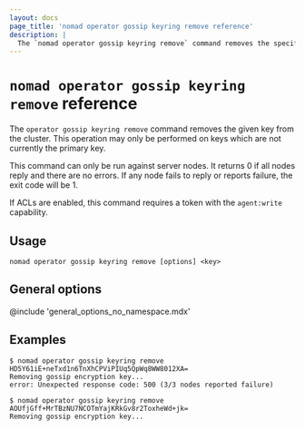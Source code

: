 ```yaml
---
layout: docs
page_title: 'nomad operator gossip keyring remove reference'
description: |
  The `nomad operator gossip keyring remove` command removes the specified, non-primary gossip encryption key from the cluster.
---
```


# `nomad operator gossip keyring remove` reference

The `operator gossip keyring remove` command removes the given key
from the cluster. This operation may only be performed on keys which
are not currently the primary key.

This command can only be run against server nodes. It returns 0 if all nodes
reply and there are no errors. If any node fails to reply or reports failure,
the exit code will be 1.

If ACLs are enabled, this command requires a token with the `agent:write`
capability.

## Usage

```plaintext
nomad operator gossip keyring remove [options] <key>
```

## General options

@include 'general_options_no_namespace.mdx'

## Examples

```shell-session
$ nomad operator gossip keyring remove HD5Y61iE+neTxd1n6TnXhCPViPIUq5QpWq8WW8012XA=
Removing gossip encryption key...
error: Unexpected response code: 500 (3/3 nodes reported failure)

$ nomad operator gossip keyring remove AOUfjGff+MrTBzNU7NCOTmYajKRkGv8r2ToxheWd+jk=
Removing gossip encryption key...
```
